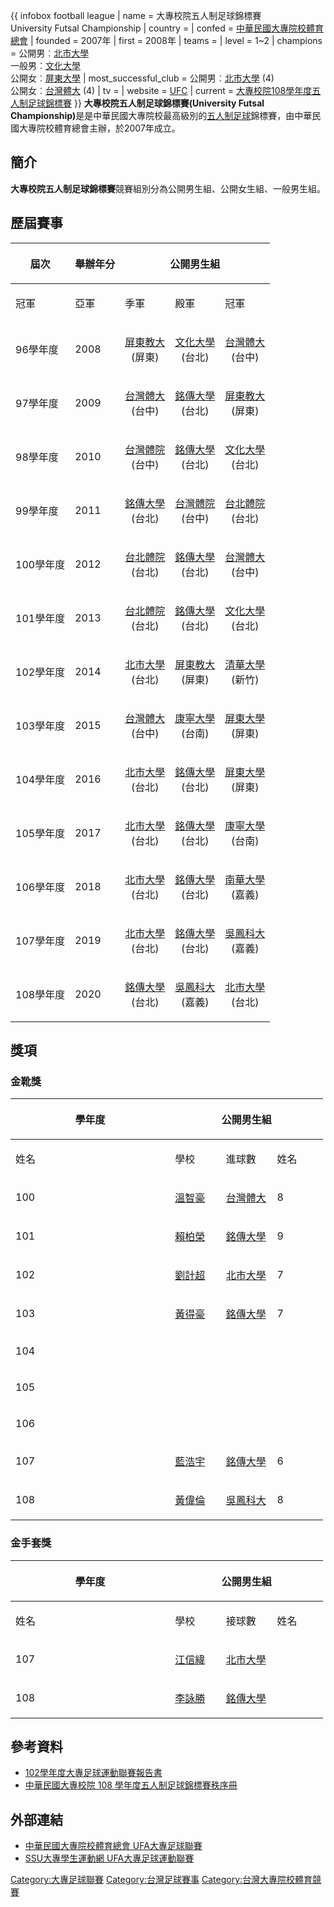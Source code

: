 
{{ infobox football league
| name                 = 大專校院五人制足球錦標賽<br />University Futsal Championship
| country              = {{Flag|ROC}}
| confed               = [[中華民國大專院校體育總會|中華民國大專院校體育總會]]
| founded              = 2007年
| first                = 2008年
| teams                = 
| level                = 1~2
| champions            = 公開男︰[[臺北市立大學|北市大學]] <br>一般男︰[[文化大學|文化大學]] <br>公開女︰[[屏東大學|屏東大學]] 
| most_successful_club = 公開男︰[[臺北市立大學|北市大學]] (4)<br />公開女︰[[台灣體大|台灣體大]] (4)
| tv                   = 
| website              = [http://web2.ctusf.org.tw/index.php?option=com_content&view=category&layout=blog&id=51&Itemid=33 UFC]
| current              = [[大專校院108學年度五人制足球錦標賽|大專校院108學年度五人制足球錦標賽]]
}}
'''大專校院五人制足球錦標賽(University Futsal Championship)'''是是中華民國大專院校最高級別的[[五人制足球|五人制足球]]錦標賽，由中華民國大專院校體育總會主辦，於2007年成立。

==簡介==
'''大專校院五人制足球錦標賽'''競賽組別分為公開男生組、公開女生組、一般男生組。

==歷屆賽事==
{| class="wikitable" style="font-size:90%; width: 98%; text-align: center;"
|-
!rowspan=2|屆次
!rowspan=2|舉辦年分
!colspan=4|公開男生組
!colspan=4|一般男生組
!colspan=4|公開女生組
|-
!冠軍
!亞軍
!季軍
!殿軍
!冠軍
!亞軍
!季軍
!殿軍
!冠軍
!亞軍
!季軍
!殿軍
|- 
|96學年度
|2008
|align=center|[[屏東教大|屏東教大]]<br />(屏東)
|align=center|[[文化大學|文化大學]]<br />(台北)
|align=center|[[台灣體大|台灣體大]]<br />(台中)
|align=center|[[銘傳大學|銘傳大學]]<br />(台北)
|align=center|[[台灣科大|台灣科大]]<br />(台北)
|align=center|[[高應科大|高應科大]]<br />(高雄)
|align=center|[[國立交通大學|交通大學]]<br />(新竹)
|align=center|[[國立清華大學|清華大學]]<br />(新竹)
|align=center|[[景文科大|景文科大]]<br />(新北)
|align=center|[[台灣師大|台灣師大]]<br />(台北)
|align=center|[[台灣體大|台灣體大]]<br />(台中)
|align=center|[[醒吾學院|醒吾學院]]<br />(新北)
|- 
|97學年度
|2009
|align=center|[[台灣體大|台灣體大]]<br />(台中)
|align=center|[[銘傳大學|銘傳大學]]<br />(台北)
|align=center|[[屏東教大|屏東教大]]<br />(屏東)
|align=center|[[文化大學|<font color = Gray>文化大學</font>]]<br />(台北)
|align=center|[[高應科大|高應科大]]<br />(高雄)
|align=center|[[國立清華大學|清華大學]]<br />(新竹)
|align=center|[[國立交通大學|交通大學]]<br />(新竹)
|align=center|[[台灣科大|台灣科大]]<br />(台北)
|align=center|[[台灣體大|台灣體大]]<br />(台中)
|align=center|[[台灣師大|<font color = Gray>台灣師大</font>]]<br />(台北)
|align=center|[[銘傳大學|<font color = Gray>銘傳大學</font>]]<br />(台北)
|
|- 
|98學年度
|2010
|align=center|[[台灣體院|台灣體院]]<br />(台中)
|align=center|[[銘傳大學|銘傳大學]]<br />(台北)
|align=center|[[文化大學|文化大學]]<br />(台北)
|align=center|[[國立中正大學|<font color = Gray>中正大學</font>]]<br />(嘉義)
|align=center|[[台灣科大|台灣科大]]<br />(台北)
|align=center|[[國立清華大學|清華大學]]<br />(新竹)
|align=center|[[高應科大|高應科大]]<br />(高雄)
|align=center|[[國立交通大學|交通大學]]<br />(新竹)
|align=center|[[景文科大|景文科大]]<br />(新北)
|align=center|[[醒吾學院|醒吾學院]]<br />(新北)
|align=center|[[台灣體院|<font color = Gray>台灣體院</font>]]<br />(台中)
|align=center|[[美和科技大學|<font color = Gray>美和學院</font>]]<br />(屏東)
|- 
|99學年度
|2011
|align=center|[[銘傳大學|銘傳大學]]<br />(台北)
|align=center|[[台灣體院|台灣體院]]<br />(台中)
|align=center|[[台北體院|台北體院]]<br />(台北)
|align=center|[[國立中正大學|中正大學]]<br />(嘉義)
|align=center|[[國立交通大學|交通大學]]<br />(新竹)
|align=center|[[台北科大|台北科大]]<br />(台北)
|align=center|[[台灣科大|台灣科大]]<br />(台北)
|align=center|[[高應科大|高應科大]]<br />(高雄)
|align=center|[[醒吾學院|醒吾學院]]<br />(新北)
|align=center|[[台灣體院|台灣體院]]<br />(台中)
|align=center|[[台灣師大|<font color = Gray>台灣師大</font>]]<br />(台北)
|align=center|[[華梵大學|<font color = Gray>華梵大學</font>]]<br />(新北)
|- 
|100學年度
|2012
|align=center|[[台北體院|台北體院]]<br />(台北)
|align=center|[[銘傳大學|銘傳大學]]<br />(台北)
|align=center|[[台灣體大|台灣體大]]<br />(台中)
|align=center|[[屏東教大|屏東教大]]<br />(屏東)
|align=center|[[台灣科大|台灣科大]]<br />(台北)
|align=center|[[國立清華大學|清華大學]]<br />(新竹)
|align=center|[[崑山科大|崑山科大]]<br />(台南)
|align=center|[[國立交通大學|交通大學]]<br />(新竹)
|align=center|[[台灣體大|台灣體大]]<br />(台中)
|align=center|[[醒吾學院|<font color = Gray>醒吾學院</font>]]<br />(新北)
|
|
|- 
|101學年度
|2013
|align=center|[[台北體院|台北體院]]<br />(台北)
|align=center|[[銘傳大學|銘傳大學]]<br />(台北)
|align=center|[[文化大學|文化大學]]<br />(台北)
|align=center|[[台北科大|台北科大]]<br />(台北)
|align=center|[[國立中央大學|中央大學]]<br />(桃園)
|align=center|[[崑山科大|崑山科大]]<br />(台南)
|align=center|[[國立清華大學|清華大學]]<br />(新竹)
|align=center|[[國立交通大學|交通大學]]<br />(新竹)
|align=center|[[台灣體大|台灣體大]]<br />(台中)
|align=center|[[醒吾科大|<font color = Gray>醒吾科大</font>]]<br />(新北)
|
|
|- 
|102學年度
|2014
|align=center|[[臺北市立大學|北市大學]]<br />(台北)
|align=center|[[屏東教大|屏東教大]]<br />(屏東)
|align=center|[[國立清華大學|清華大學]]<br />(新竹)
|align=center|[[銘傳大學|<font color = Gray>銘傳大學</font>]]<br />(台北)
|align=center|[[崑山科大|崑山科大]]<br />(台南)
|align=center|[[國立交通大學|交通大學]]<br />(新竹)
|align=center|[[國立中央大學|中央大學]]<br />(桃園)
|align=center|[[國立清華大學|清華大學]]<br />(新竹)
|align=center|[[醒吾科大|醒吾科大]]<br />(新北)
|align=center|[[台灣師大|台灣師大]]<br />(台北)
|align=center|[[台灣體大|<font color = Gray>台灣體大</font>]]<br />(台中)
|align=center|[[屏東教大|<font color = Gray>屏東教大</font>]]<br />(屏東)
|- 
|103學年度
|2015
|align=center|[[台灣體大|台灣體大]]<br />(台中)
|align=center|[[康寧大學|康寧大學]]<br />(台南)
|align=center|[[屏東大學|屏東大學]]<br />(屏東)
|align=center|[[銘傳大學|銘傳大學]]<br />(台北)
|align=center|[[國立交通大學|交通大學]]<br />(新竹)
|align=center|[[稻江科技暨管理學院|稻江學院]]<br />(嘉義)
|align=center|[[崑山科大|崑山科大]]<br />(台南)
|align=center|[[南台科大|南台科大]]<br />(台南)
|align=center|[[屏東大學|屏東大學]]<br />(屏東)
|align=center|[[台灣師大|台灣師大]]<br />(台北)
|align=center|[[台灣體大|<font color = Gray>台灣體大</font>]]<br />(台中)
|align=center|[[醒吾科大|<font color = Gray>醒吾科大</font>]]<br />(新北)
|- 
|104學年度
|2016
|align=center|[[臺北市立大學|北市大學]]<br />(台北)
|align=center|[[銘傳大學|銘傳大學]]<br />(台北)
|align=center|[[屏東大學|屏東大學]]<br />(屏東)
|align=center|[[國立清華大學|清華大學]]<br />(新竹)
|align=center|[[國立台北大學|台北大學]]<br />(新北)
|align=center|[[崑山科大|崑山科大]]<br />(台南)
|align=center|[[國立交通大學|交通大學]]<br />(新竹)
|align=center|[[屏東科大|屏東科大]]<br />(屏東)
|align=center|[[台灣體大|台灣體大]]<br />(台中)
|align=center|[[屏東大學|屏東大學]]<br />(屏東)
|align=center|[[台灣師大|台灣師大]]<br />(台北)
|align=center|[[醒吾科大|<font color = Gray>醒吾科大</font>]]<br />(新北)
|- 
|105學年度
|2017
|align=center|[[臺北市立大學|北市大學]]<br />(台北)
|align=center|[[銘傳大學|銘傳大學]]<br />(台北)
|align=center|[[康寧大學|康寧大學]]<br />(台南)
|align=center|[[吳鳳科大|吳鳳科大]]<br />(嘉義)
|align=center|[[南華大學_(台灣)|南華大學]]<br />(嘉義)
|align=center|[[陸軍官校|陸軍官校]]<br />(高雄)
|align=center|[[屏東科大|屏東科大]]<br />(屏東)
|align=center|[[崑山科大|崑山科大]]<br />(台南)
|align=center|[[台灣體大|台灣體大]]<br />(台中)
|align=center|[[醒吾科大|醒吾科大]]<br />(新北)
|align=center|[[台灣師大|<font color = Gray>台灣師大</font>]]<br />(台北)
|align=center|[[屏東大學|<font color = Gray>屏東大學</font>]]<br />(新北)
|- 
|106學年度
|2018
|align=center|[[臺北市立大學|北市大學]]<br />(台北)
|align=center|[[銘傳大學|銘傳大學]]<br />(台北)
|align=center|[[南華大學_(台灣)|南華大學]]<br />(嘉義)
|align=center|[[吳鳳科大|吳鳳科大]]<br />(嘉義)
|align=center|[[陸軍官校|陸軍官校]]<br />(高雄)
|align=center|[[海洋大學|海洋大學]]<br />(基隆)
|align=center|[[政治大學|政治大學]]<br />(台北)
|align=center|[[文化大學|文化大學]]<br />(台北)
|align=center|[[屏東大學|屏東大學]]<br />(屏東)
|align=center|[[台灣體大|台灣體大]]<br />(台中)
|align=center|[[台灣師大|<font color = Gray>台灣師大</font>]]<br />(台北)
|align=center|[[醒吾科大|<font color = Gray>醒吾科大</font>]]<br />(新北)
|- 
|107學年度
|2019
|align=center|[[北市大學|北市大學]]<br />(台北)
|align=center|[[銘傳大學|銘傳大學]]<br />(台北)
|align=center|[[吳鳳科大|吳鳳科大]]<br />(嘉義)
|align=center|[[文化大學|文化大學]]<br />(台北)
|align=center|[[南華大學_(台灣)|南華大學]]<br />(嘉義)
|align=center|[[文化大學|文化大學]]<br />(台北)
|align=center|[[陸軍官校|陸軍官校]]<br />(高雄)
|align=center|[[長榮大學|長榮大學]]<br />(台南)
|align=center|[[屏東大學|屏東大學]]<br />(屏東)
|align=center|[[台灣體大|<font color = Gray>台灣體大</font>]]<br />(台中)
|align=center|<br />
|align=center|<br />
|- 
|108學年度
|2020
|align=center|[[銘傳大學|銘傳大學]]<br />(台北)
|align=center|[[吳鳳科大|吳鳳科大]]<br />(嘉義)
|align=center|[[北市大學|北市大學]]<br />(台北)
|align=center|[[南華大學_(台灣)|南華大學]]<br />(嘉義)
|align=center|[[文化大學|文化大學]]<br />(台北)
|align=center|[[輔仁大學|輔仁大學]]<br />(新北)
|align=center|[[文藻外語大學|文藻大學]]<br />(高雄)
|align=center|[[嘉義大學|嘉義大學]]<br />(嘉義)
|align=center|[[台灣體大|台灣體大]]<br />(台中)
|align=center|[[屏東大學|<font color = Gray>屏東大學</font>]]<br />(屏東)
|align=center|<br />
|align=center|<br />
|}

==獎項==
===金靴獎===
{| class="wikitable" style="text-align: center;"
|-
!rowspan=2 width="5%"|學年度
!colspan=3 |公開男生組
!colspan=3 |一般男生組
!colspan=3 |公開女生組
|-
! width="8%"|姓名
! width="7%"|學校
! width="5%"|進球數
! width="8%"|姓名
! width="7%"|學校
! width="5%"|進球數
! width="8%"|姓名
! width="7%"|學校
! width="5%"|進球數
|-
| 100
| [[溫智豪|溫智豪]]
| [[台灣體大|台灣體大]]
| 8
| 安愛瑞
| [[國立清華大學|清華大學]]
| 17
| [[林曼婷|林曼婷]]
| [[台灣體大|台灣體大]]
| 3
|-
| 101
| [[賴柏榮|賴柏榮]]
| [[銘傳大學|銘傳大學]]
| 9
| 安愛瑞
| [[國立清華大學|清華大學]]
| 18
| [[魏采萍|魏采萍]]
| [[醒吾科大|醒吾科大]]
| 6
|-
| 102 
| [[劉計超|劉計超]]
| [[臺北市立大學|北市大學]]
| 7
| 班尼爾
| [[崑山科大|崑山科大]]
| 22
| [[施伊庭|施伊庭]]
| [[醒吾科大|醒吾科大]]
| 6
|-
| 103 
| [[黃得豪|黃得豪]]
| [[銘傳大學|銘傳大學]]
| 7
| 班尼爾
| [[崑山科大|崑山科大]]
| 18
| [[潘貞儀|潘貞儀]]
| [[屏東大學|屏東大學]]
| 6
|-
| 104
| 
| 
| 
| 
| 
| 
| [[賴韋汝|賴韋汝]]
| [[台灣體大|台灣體大]]
| 8
|-
| 105
| 
| 
| 
| 
| 
| 
| 
| 
| 
|-
| 106
| 
| 
| 
| 
| 
| 
| [[陳麗琴|陳麗琴]]
| [[屏東大學|屏東大學]]
| 
|-
| 107
| [[藍浩宇|藍浩宇]]
| [[銘傳大學|銘傳大學]]
| 6
| 奧貝多
| [[南華大學_(台灣)|南華大學]]
| 8
| [[陳麗琴|陳麗琴]]
| [[屏東大學|屏東大學]]
| 3
|-
| 108
| [[黃偉倫|黃偉倫]]
| [[吳鳳科大|吳鳳科大]]
| 8
| 門谷稔
| [[輔仁大學|輔仁大學]]
| 11
| [[楊詠婷|楊詠婷]]
| [[台灣體大|台灣體大]]
| 3
|}

===金手套獎===

{| class="wikitable" style="text-align: center;"
|-
!rowspan=2 width="5%"|學年度
!colspan=3 |公開男生組
!colspan=3 |一般男生組
!colspan=3 |公開女生組
|-
! width="8%"|姓名
! width="7%"|學校
! width="5%"|接球數
! width="8%"|姓名
! width="7%"|學校
! width="5%"|接球數
! width="8%"|姓名
! width="7%"|學校
! width="5%"|接球數
|-
| 107
| [[江信緯|江信緯]]
| [[北市大學|北市大學]]
| 
| 薩非
| [[南華大學_(台灣)|南華大學]]
| 
| [[蔣念華|蔣念華]]
| [[屏東大學|屏東大學]]
| 
|-
| 108
| [[李詠勝|李詠勝]]
| [[銘傳大學|銘傳大學]]
| 
| [[曾裕翔|曾裕翔]]
| [[文化大學|文化大學]]
| 
| [[洪琳|洪琳]]
| [[台灣體大|台灣體大]]
| 
|}

==參考資料==
*[https://web.archive.org/web/20141214171632/http://www.ctusf.org.tw/ebook/2014/102ufa_final/ 102學年度大專足球運動聯賽報告書]
*[http://www.ctusf.org.tw/news/show.php?num=383 中華民國大專校院 108 學年度五人制足球錦標賽秩序冊] {{Wayback|url=http://www.ctusf.org.tw/news/show.php?num=383 |date=20200922111904 }}
{{reflist}}

==外部連結==
* [https://web.archive.org/web/20160422072218/http://web2.ctusf.org.tw/index.php?option=com_content&view=category&layout=blog&id=51&Itemid=33 中華民國大專院校體育總會 UFA大專足球聯賽]
* [https://web.archive.org/web/20160412192023/http://www.ssu.org.tw/games/game_info.php?id=9 SSU大專學生運動網 UFA大專足球運動聯賽]
{{台灣足球}}

[[Category:大專足球聯賽|Category:大專足球聯賽]]
[[Category:台灣足球賽事|Category:台灣足球賽事]]
[[Category:台灣大專院校體育競賽|Category:台灣大專院校體育競賽]]